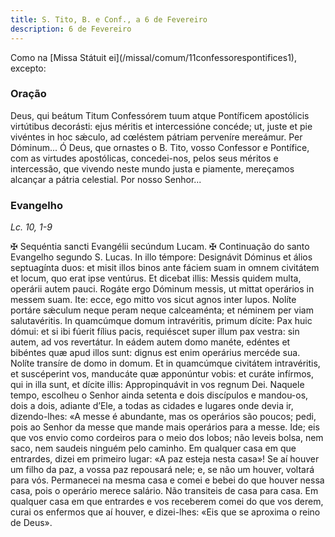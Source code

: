 ```yaml
---
title: S. Tito, B. e Conf., a 6 de Fevereiro
description: 6 de Fevereiro
---
```


<aside>
  Como na [Missa Státuit ei](/missal/comum/11confessorespontifices1), excepto:
</aside>

### Oração

<div class="side-by-side not-content">
  <span>
    Deus, qui beátum Titum Confessórem tuum atque Pontíficem apostólicis
    virtútibus decorásti: ejus méritis et intercessióne concéde; ut, juste et
    pie vivéntes in hoc sǽculo, ad cœléstem pátriam perveníre mereámur. Per
    Dóminum...
  </span>
  <span>
    Ó Deus, que ornastes o B. Tito, vosso Confessor e Pontífice, com as virtudes
    apostólicas, concedei-nos, pelos seus méritos e intercessão, que vivendo
    neste mundo justa e piamente, mereçamos alcançar a pátria celestial. Por
    nosso Senhor...
  </span>
</div>

### Evangelho

<em>Lc. 10, 1-9</em>

<div class="side-by-side not-content">
  <span>
    <span class="cross text-red-500">✠</span> Sequéntia sancti Evangélii
    secúndum Lucam.
  </span>
  <span>
    <span class="cross text-red-500">✠</span> Continuação do santo Evangelho
    segundo S. Lucas.
  </span>
  <span>
    In illo témpore: Designávit Dóminus et álios septuagínta duos: et misit
    illos binos ante fáciem suam in omnem civitátem et locum, quo erat ipse
    ventúrus. Et dicebat illis: Messis quidem multa, operárii autem pauci.
    Rogáte ergo Dóminum messis, ut mittat operários in messem suam. Ite: ecce,
    ego mitto vos sicut agnos inter lupos. Nolíte portáre sǽculum neque peram
    neque calceaménta; et néminem per viam salutavéritis. In quamcúmque domum
    intravéritis, primum dícite: Pax huic dómui: et si ibi fúerit fílius pacis,
    requiéscet super illum pax vestra: sin autem, ad vos revertátur. In eádem
    autem domo manéte, edéntes et bibéntes quæ apud illos sunt: dignus est enim
    operárius mercéde sua. Nolíte transíre de domo in domum. Et in quamcúmque
    civitátem intravéritis, et suscéperint vos, manducáte quæ apponúntur vobis:
    et curáte infírmos, qui in illa sunt, et dícite illis: Appropinquávit in vos
    regnum Dei.
  </span>
  <span>
    Naquele tempo, escolheu o Senhor ainda setenta e dois discípulos e
    mandou-os, dois a dois, adiante d’Ele, a todas as cidades e lugares onde
    devia ir, dizendo-lhes: «A messe é abundante, mas os operários são poucos;
    pedi, pois ao Senhor da messe que mande mais operários para a messe. Ide;
    eis que vos envio como cordeiros para o meio dos lobos; não leveis bolsa,
    nem saco, nem saudeis ninguém pelo caminho. Em qualquer casa em que
    entrardes, dizei em primeiro lugar: «A paz esteja nesta casa»! Se aí houver
    um filho da paz, a vossa paz repousará nele; e, se não um houver, voltará
    para vós. Permanecei na mesma casa e comei e bebei do que houver nessa casa,
    pois o operário merece salário. Não transiteis de casa para casa. Em
    qualquer casa em que entrardes e vos receberem comei do que vos derem, curai
    os enfermos que aí houver, e dizei-lhes: «Eis que se aproxima o reino de
    Deus».
  </span>
</div>
